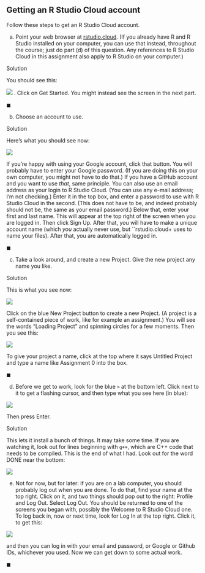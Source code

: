 ##  Getting an R Studio Cloud account


 Follow these steps to get an R Studio Cloud account.



(a) Point your web browser at [rstudio.cloud](rstudio.cloud). (If you already
have R and R Studio installed on your computer, you can use that
instead, throughout the course; just do part (d) of this
question. Any references to R Studio Cloud in this assignment also
apply to R Studio on your computer.)

Solution


You should see this:

![](Screenshot_2018-07-02_14-47-28.png)
. Click
on Get Started. You might instead see the screen in the next part.

$\blacksquare$

(b) Choose an account to use.

Solution


Here's what you should see now:


![](Screenshot_2018-07-02_14-44-18.png)
      

If you're happy with using your Google account, click that
button. You will probably have to enter your Google password. (If
you are doing this on your own computer, you might not have to do
that.) If you have a GitHub account and you want to use
*that*, same principle.
You can also use an email address as your login to R Studio
Cloud. (You can use any e-mail address; I'm not checking.) Enter
it in the top box, and enter a password to use with R Studio Cloud
in the second. (This does not have to be, and indeed probably
should not be, the same as your email password.)  Below that,
enter your first and last name. This will appear at the top right
of the screen when you are logged in. Then click Sign Up. After
that, you will have to make a unique account name (which
*you* actually never use, but ``rstudio.cloud+ uses to
name your files).
After that, you are automatically logged in.

$\blacksquare$

(c) Take a look around, and create a new Project. Give the new
project any name you like.

Solution


This is what you see now:

![](Screenshot_2018-07-02_15-08-07.png)

Click on the blue New Project button to create a new Project. (A
project is a self-contained piece of work, like for example an
assignment.)
You will see the words "Loading Project" and spinning circles
for a few moments. Then you see this:

![](Screenshot_2018-07-02_15-19-12.png)

To give your project a name, click at the top where it says
Untitled Project and type a name like Assignment 0 into the box.

$\blacksquare$

(d) Before we get to work, look for the blue `>` at the
bottom left. Click next to it to get a flashing cursor, and then
type what you see here (in blue):


![](Screenshot_2018-07-02_15-25-20.png)
    

Then press Enter.

Solution


This lets it install a bunch of things. It may take some
time. If you are watching it, look out for lines beginning with
`g++`, which are C++ code that needs to be compiled. This is
the end of what I had. Look out for the word DONE near the bottom:


![](Screenshot_2018-07-02_15-34-40.png)
    



(e) Not for now, but for later: if you are on a lab computer, you
should probably log out when you are done. To do that, find your
name at the top right. Click on it, and two things should pop out to
the right: Profile and Log Out. Select Log Out. You should be
returned to one of the screens you began with, possibly the Welcome
to R Studio Cloud one. 
To log back in, now or next time, look for
Log In at the top right. Click it, to get this:


![](Screenshot_2018-07-02_15-54-17.png)
    

and then you can log in with your email and password, or Google or
Github IDs, whichever you used.
Now we can get down to some actual work.

$\blacksquare$

